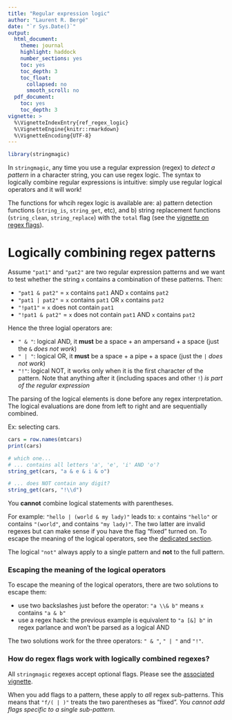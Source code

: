 ```yaml
---
title: "Regular expression logic"
author: "Laurent R. Bergé"
date: "`r Sys.Date()`"
output:
  html_document:
    theme: journal
    highlight: haddock
    number_sections: yes
    toc: yes
    toc_depth: 3
    toc_float:
      collapsed: no
      smooth_scroll: no
  pdf_document:
    toc: yes
    toc_depth: 3
vignette: >
  %\VignetteIndexEntry{ref_regex_logic}
  %\VignetteEngine{knitr::rmarkdown}
  %\VignetteEncoding{UTF-8}
---
```


```r
library(stringmagic)
```

In `stringmagic`, any time you use a regular expression (regex) to *detect a pattern* in
a character string, you can use regex logic. The syntax to logically combine
regular expressions is intuitive: simply use regular logical operators and it will work!

The functions for whcih regex logic is available are: a) pattern detection functions 
(`string_is`, `string_get`, etc), and b) string replacement functions (`string_clean`, 
`string_replace`) with the `total` flag (see the [vignette on regex flags](https://lrberge.github.io/stringmagic/articles/ref_regex_flags.html)).


# Logically combining regex patterns {#detect_logic}

Assume `"pat1"` and `"pat2"` are two regular expression patterns and we want 
to test whether the string `x` contains a combination of these patterns. 
Then:

- `"pat1 & pat2"` = `x` contains `pat1` AND `x` contains `pat2`
- `"pat1 | pat2"` = `x` contains `pat1` OR `x` contains `pat2`
- `"!pat1"` = `x` does not contain `pat1`
- `"!pat1 & pat2"` = `x` does not contain `pat1` AND `x` contains `pat2`

Hence the three logial operators are:

- `" & "`: logical AND, it **must** be a space + an ampersand + a space 
(just the `&` *does not work*)
- `" | "`: logical OR, it **must** be a space + a pipe + a space 
(just the `|` *does not work*)
- `"!"`: logical NOT, it works only when it is the first character of the pattern.
Note that anything after it (including spaces and other `!`) *is part of the regular expression*

The parsing of the logical elements is done before any regex interpretation. 
The logical evaluations are done from left to right and are sequentially combined. 

Ex: selecting cars.
```r
cars = row.names(mtcars)
print(cars)

# which one...
# ... contains all letters 'a', 'e', 'i' AND 'o'?
string_get(cars, "a & e & i & o")

# ... does NOT contain any digit?
string_get(cars, "!\\d")
```

You **cannot** combine logical statements with parentheses. 

For example: `"hello | (world & my lady)"` leads to: `x` contains `"hello"` or contains `"(world"`, 
and contains `"my lady)"`. The two latter are invalid regexes but can make sense if you
have the flag "fixed" turned on. To escape the meaning of the logical operators, 
see the [dedicated section](#logical_escape).

The logical `"not"` always apply to a single pattern and **not** to the full pattern.

### Escaping the meaning of the logical operators {#logical_escape}

To escape the meaning of the logical operators, there are two solutions to 
escape them:

- use two backslashes just before the operator: `"a \\& b"` means `x`
contains `"a & b"`
- use a regex hack: the previous example is equivalent to `"a [&] b"` in regex parlance
and won't be parsed as a logical AND

The two solutions work for the three operators: `" & "`, `" | "` and `"!"`.

### How do regex flags work with logically combined regexes? {#logical_flags}

All `stringmagic` regexes accept optional flags. Please see the [associated vignette](https://lrberge.github.io/stringmagic/articles/ref_regex_flags.html).

When you add flags to a pattern, these apply to *all* regex sub-patterns. 
This means that `"f/( | )"` treats the two parentheses as "fixed". 
*You cannot add flags specific to a single sub-pattern.*

